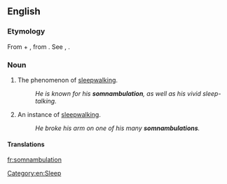 ==English==

===Etymology===
From {{etyl|la|en}} {{m|la|somnus||sleep}} + {{m|la|ambulatio||a walking about}}, from {{m|la|ambulare||to walk}}. See {{m|en|somnolent}}, {{m|en|amble}}.

===Noun===
{{en-noun|~}}

# {{label|en|rare}} The phenomenon of [[sleepwalking]].
#: ''He is known for his '''somnambulation''', as well as his vivid sleep-talking.''
# {{label|en|rare}} An instance of [[sleepwalking]].
#: ''He broke his arm on one of his many '''somnambulations'''.''

====Translations====
{{trans-see|sleepwalking}}

[[Category:en:Sleep]]

[[fr:somnambulation]]
